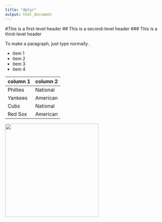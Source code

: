 ```yaml
---
title: "dplyr"
output: html_document
---
```


#This is a first-level header
## This is a second-level header
### This is a third-level header

To make a paragraph, just type normally.

* item 1
* item 2
* item 3
* item 4

column 1 | column 2
---|---
Phillies | National
Yankees | American
Cubs | National
Red Sox | American

<img src="Justin.jpg" width="300" />
